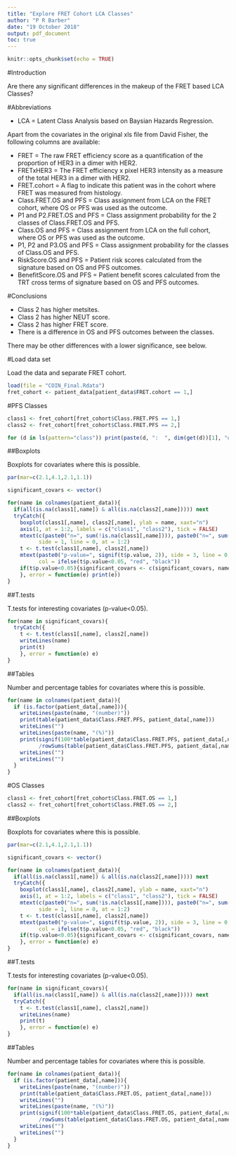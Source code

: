 ```yaml
---
title: "Explore FRET Cohort LCA Classes"
author: "P R Barber"
date: "19 October 2018"
output: pdf_document
toc: true
---
```


```r
knitr::opts_chunk$set(echo = TRUE)
```

#Introduction

Are there any significant differences in the makeup of the FRET based LCA Classes?

#Abbreviations 

* LCA = Latent Class Analysis based on Baysian Hazards Regression.

Apart from the covariates in the original xls file from David Fisher, the following columns are available:

* FRET = The raw FRET efficiency score as a quantification of the proportion of HER3 in a dimer with HER2.
* FRETxHER3 = The FRET efficiency x pixel HER3 intensity as a measure of the total HER3 in a dimer with HER2.
* FRET.cohort = A flag to indicate this patient was in the cohort where FRET was measured from histology.
* Class.FRET.OS and PFS = Class assignment from LCA on the FRET cohort, where OS or PFS was used as the outcome.
* P1 and P2.FRET.OS and PFS = Class assignment probability for the 2 classes of Class.FRET.OS and PFS.
* Class.OS and PFS = Class assignment from LCA on the full cohort, where OS or PFS was used as the outcome.
* P1, P2 and P3.OS and PFS = Class assignment probability for the classes of Class.OS and PFS.
* RiskScore.OS and PFS = Patient risk scores calculated from the signature based on OS and PFS outcomes.
* BenefitScore.OS and PFS = Patient benefit scores calculated from the TRT cross terms of signature based on OS and PFS outcomes.

#Conclusions

* Class 2 has higher metsites.
* Class 2 has higher NEUT score.
* Class 2 has higher FRET score.
* There is a difference in OS and PFS outcomes between the classes.

There may be other differences with a lower significance, see below.

#Load data set

Load the data and separate FRET cohort.

```r
load(file = "COIN_Final.Rdata")
fret_cohort <- patient_data[patient_data$FRET.cohort == 1,]
```

#PFS Classes

```r
class1 <- fret_cohort[fret_cohort$Class.FRET.PFS == 1,]
class2 <- fret_cohort[fret_cohort$Class.FRET.PFS == 2,]

for (d in ls(pattern="class")) print(paste(d, ":  ", dim(get(d))[1], "obs. of", dim(get(d))[2], "variables"))
```

##Boxplots

Boxplots for covariates where this is possible.

```r
par(mar=c(2.1,4.1,2.1,1.1))

significant_covars <- vector()

for(name in colnames(patient_data)){
  if(all(is.na(class1[,name]) & all(is.na(class2[,name])))) next
  tryCatch({
    boxplot(class1[,name], class2[,name], ylab = name, xaxt="n")
    axis(1, at = 1:2, labels = c("class1", "class2"), tick = FALSE)
    mtext(c(paste0("n=", sum(!is.na(class1[,name]))), paste0("n=", sum(!is.na(class2[,name])))), 
          side = 1, line = 0, at = 1:2)
    t <- t.test(class1[,name], class2[,name])
    mtext(paste0("p-value=", signif(t$p.value, 2)), side = 3, line = 0, 
          col = ifelse(t$p.value<0.05, "red", "black"))
    if(t$p.value<0.05){significant_covars <- c(significant_covars, name)}
    }, error = function(e) print(e))
}

```

##T.tests

T.tests for interesting covariates (p-value<0.05).

```r

for(name in significant_covars){
  tryCatch({
    t <- t.test(class1[,name], class2[,name])
    writeLines(name)
    print(t)
    }, error = function(e) e)
}

```

##Tables

Number and percentage tables for covariates where this is possible.

```r

for(name in colnames(patient_data)){
  if (is.factor(patient_data[,name])){
    writeLines(paste(name, "(number)"))
    print(table(patient_data$Class.FRET.PFS, patient_data[,name]))
    writeLines("")
    writeLines(paste(name, "(%)"))
    print(signif(100*table(patient_data$Class.FRET.PFS, patient_data[,name])
          /rowSums(table(patient_data$Class.FRET.PFS, patient_data[,name])), digits = 2))
    writeLines("")
    writeLines("")
  }
}

```


#OS Classes

```r
class1 <- fret_cohort[fret_cohort$Class.FRET.OS == 1,]
class2 <- fret_cohort[fret_cohort$Class.FRET.OS == 2,]
```

##Boxplots

Boxplots for covariates where this is possible.

```r
par(mar=c(2.1,4.1,2.1,1.1))

significant_covars <- vector()

for(name in colnames(patient_data)){
  if(all(is.na(class1[,name]) & all(is.na(class2[,name])))) next
  tryCatch({
    boxplot(class1[,name], class2[,name], ylab = name, xaxt="n")
    axis(1, at = 1:2, labels = c("class1", "class2"), tick = FALSE)
    mtext(c(paste0("n=", sum(!is.na(class1[,name]))), paste0("n=", sum(!is.na(class2[,name])))), 
          side = 1, line = 0, at = 1:2)
    t <- t.test(class1[,name], class2[,name])
    mtext(paste0("p-value=", signif(t$p.value, 2)), side = 3, line = 0, 
          col = ifelse(t$p.value<0.05, "red", "black"))
    if(t$p.value<0.05){significant_covars <- c(significant_covars, name)}
    }, error = function(e) e)
}

```

##T.tests

T.tests for interesting covariates (p-value<0.05).

```r

for(name in significant_covars){
  if(all(is.na(class1[,name]) & all(is.na(class2[,name])))) next
  tryCatch({
    t <- t.test(class1[,name], class2[,name])
    writeLines(name)
    print(t)
    }, error = function(e) e)
}

```

##Tables

Number and percentage tables for covariates where this is possible.

```r

for(name in colnames(patient_data)){
  if (is.factor(patient_data[,name])){
    writeLines(paste(name, "(number)"))
    print(table(patient_data$Class.FRET.OS, patient_data[,name]))
    writeLines("")
    writeLines(paste(name, "(%)"))
    print(signif(100*table(patient_data$Class.FRET.OS, patient_data[,name])
          /rowSums(table(patient_data$Class.FRET.OS, patient_data[,name])), digits = 2))
    writeLines("")
    writeLines("")
  }
}

```
